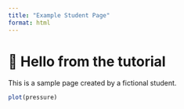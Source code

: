 ```yaml
---
title: "Example Student Page"
format: html
---
```


# 🙋 Hello from the tutorial

This is a sample page created by a fictional student.

```r
plot(pressure)
```
